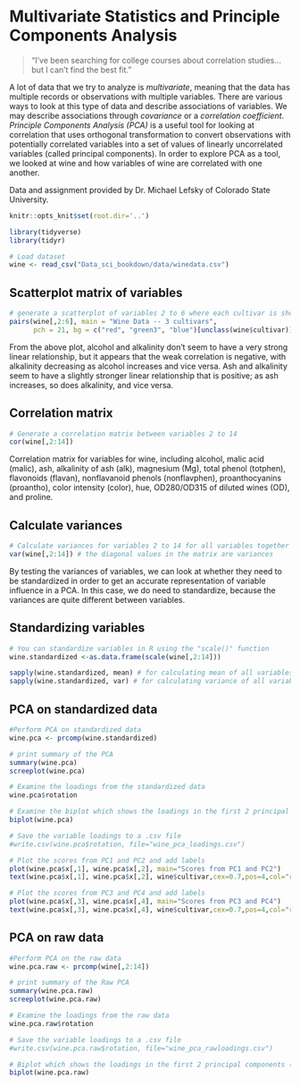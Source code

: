 # Multivariate Statistics and Principle Components Analysis

>"I've been searching for college courses about correlation studies... but I can't find the best fit."

A lot of data that we try to analyze is *multivariate*, meaning that the data has multiple records or observations with multiple variables. There are various ways to look at this type of data and describe associations of variables. We may describe associations through *covariance* or a *correlation coefficient*. *Principle Components Analysis (PCA)* is a useful tool for looking at correlation that uses orthogonal transformation to convert observations with potentially correlated variables into a set of values of linearly uncorrelated variables (called principal components). In order to explore PCA as a tool, we looked at wine and how variables of wine are correlated with one another.

Data and assignment provided by Dr. Michael Lefsky of Colorado State University.

```r

knitr::opts_knit$set(root.dir='..')

library(tidyverse)
library(tidyr)

```

```r
# Load dataset
wine <- read_csv("Data_sci_bookdown/data/winedata.csv")

```

## Scatterplot matrix of variables

```r

# generate a scatterplot of variables 2 to 6 where each cultivar is shown in a different color
pairs(wine[,2:6], main = "Wine Data -- 3 cultivars",
      pch = 21, bg = c("red", "green3", "blue")[unclass(wine$cultivar)])

```

From the above plot, alcohol and alkalinity don’t seem to have a very strong linear relationship, but it appears that the weak correlation is negative, with alkalinity decreasing as alcohol increases and vice versa. Ash and alkalinity seem to have a slightly stronger linear relationship that is positive; as ash increases, so does alkalinity, and vice versa.

## Correlation matrix

```r

# Generate a correlation matrix between variables 2 to 14
cor(wine[,2:14]) 
```
Correlation matrix for variables for wine, including alcohol, malic acid (malic), ash, alkalinity of ash (alk), magnesium (Mg), total phenol (totphen), flavonoids (flavan), nonflavanoid phenols (nonflavphen), proanthocyanins (proantho), color intensity (color), hue, OD280/OD315 of diluted wines (OD), and proline.

## Calculate variances

```r

# Calculate variances for variables 2 to 14 for all variables together
var(wine[,2:14]) # the diagonal values in the matrix are variances

```

By testing the variances of variables, we can look at whether they need to be standardized in order to get an accurate representation of variable influence in a PCA. In this case, we do need to standardize, because the variances are quite different between variables.

## Standardizing variables

```r

# You can standardize variables in R using the "scale()" function
wine.standardized <-as.data.frame(scale(wine[,2:14]))

sapply(wine.standardized, mean) # for calculating mean of all variables
sapply(wine.standardized, var) # for calculating variance of all variables
```

## PCA on standardized data 

```r

#Perform PCA on standardized data
wine.pca <- prcomp(wine.standardized)

# print summary of the PCA
summary(wine.pca)
screeplot(wine.pca)
```

```r

# Examine the loadings from the standardized data
wine.pca$rotation

# Examine the biplot which shows the loadings in the first 2 principal components
biplot(wine.pca)

# Save the variable loadings to a .csv file
#write.csv(wine.pca$rotation, file="wine_pca_loadings.csv")
```

```r

# Plot the scores from PC1 and PC2 and add labels
plot(wine.pca$x[,1], wine.pca$x[,2], main="Scores from PC1 and PC2")
text(wine.pca$x[,1], wine.pca$x[,2], wine$cultivar,cex=0.7,pos=4,col="red")   #add labels
```

```r

# Plot the scores from PC3 and PC4 and add labels
plot(wine.pca$x[,3], wine.pca$x[,4], main="Scores from PC3 and PC4")
text(wine.pca$x[,3], wine.pca$x[,4], wine$cultivar,cex=0.7,pos=4,col="red")   #add labels
```

## PCA on raw data 

```r

#Perform PCA on the raw data
wine.pca.raw <- prcomp(wine[,2:14])

# print summary of the Raw PCA
summary(wine.pca.raw)
screeplot(wine.pca.raw)
```

```r

# Examine the loadings from the raw data
wine.pca.raw$rotation

# Save the variable loadings to a .csv file
#write.csv(wine.pca.raw$rotation, file="wine_pca_rawloadings.csv")

# Biplot which shows the loadings in the first 2 principal components (raw data)
biplot(wine.pca.raw)

```

